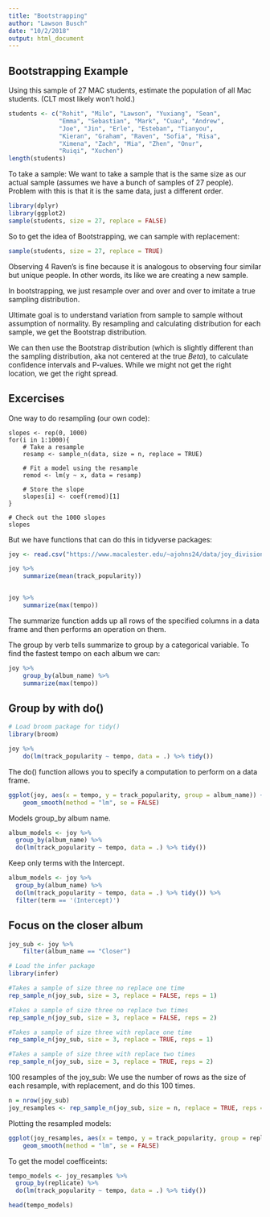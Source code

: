 ```yaml
---
title: "Bootstrapping"
author: "Lawson Busch"
date: "10/2/2018"
output: html_document
---
```


## Bootstrapping Example

Using this sample of 27 MAC students, estimate the population of all Mac students. (CLT most likely won't hold.)

```r
students <- c("Rohit", "Milo", "Lawson", "Yuxiang", "Sean",
              "Emma", "Sebastian", "Mark", "Cuau", "Andrew", 
              "Joe", "Jin", "Erle", "Esteban", "Tianyou",
              "Kieran", "Graham", "Raven", "Sofia", "Risa",
              "Ximena", "Zach", "Mia", "Zhen", "Onur",
              "Ruiqi", "Xuchen")
length(students)
```

To take a sample:
We want to take a sample that is the same size as our actual sample (assumes we have a bunch of samples of 27 people).
Problem with this is that it is the same data, just a different order. 
```r
library(dplyr)
library(ggplot2)
sample(students, size = 27, replace = FALSE)
```

So to get the idea of Bootstrapping, we can sample with replacement:
```r
sample(students, size = 27, replace = TRUE)
```

Observing 4 Raven's is fine because it is analogous to observing four similar but unique people. In other words, its like we are creating a new sample. 

In bootstrapping, we just resample over and over and over to imitate a true sampling distribution.

Ultimate goal is to understand variation from sample to sample without assumption of normality. By resampling and calculating distribution for each sample, we get the Bootstrap distribution.

We can then use the Bootstrap distribution (which is slightly different than the sampling distribution, aka not centered at the true $Beta$), to calculate confidence intervals and P-values. While we might not get the right location, we get the right spread.

## Excercises
One way to do resampling (our own code):
```
slopes <- rep(0, 1000)
for(i in 1:1000){
    # Take a resample
    resamp <- sample_n(data, size = n, replace = TRUE)
    
    # Fit a model using the resample
    remod <- lm(y ~ x, data = resamp)
    
    # Store the slope
    slopes[i] <- coef(remod)[1]
}

# Check out the 1000 slopes
slopes
```

But we have functions that can do this in tidyverse packages:

```r
joy <- read.csv("https://www.macalester.edu/~ajohns24/data/joy_division.csv")

joy %>% 
    summarize(mean(track_popularity))


joy %>% 
    summarize(max(tempo))
```

The summarize function adds up all rows of the specified columns in a data frame and then performs an operation on them.

The group by verb tells summarize to group by a categorical variable. To find the fastest tempo on each album we can:

```r
joy %>% 
    group_by(album_name) %>% 
    summarize(max(tempo))
```

## Group by with do()

```r
# Load broom package for tidy()
library(broom)

joy %>% 
    do(lm(track_popularity ~ tempo, data = .) %>% tidy())
```

The do() function allows you to specify a computation to perform on a data frame.

```r
ggplot(joy, aes(x = tempo, y = track_popularity, group = album_name)) + 
    geom_smooth(method = "lm", se = FALSE)
```

Models group_by album name.

```r
album_models <- joy %>% 
  group_by(album_name) %>%
  do(lm(track_popularity ~ tempo, data = .) %>% tidy())
```

Keep only terms with the Intercept.

```r
album_models <- joy %>% 
  group_by(album_name) %>%
  do(lm(track_popularity ~ tempo, data = .) %>% tidy()) %>%
  filter(term == '(Intercept)')
```

## Focus on the closer album

```r
joy_sub <- joy %>% 
    filter(album_name == "Closer")
```

```r
# Load the infer package
library(infer)
```

```r
#Takes a sample of size three no replace one time
rep_sample_n(joy_sub, size = 3, replace = FALSE, reps = 1)

#Takes a sample of size three no replace two times
rep_sample_n(joy_sub, size = 3, replace = FALSE, reps = 2)

#Takes a sample of size three with replace one time
rep_sample_n(joy_sub, size = 3, replace = TRUE, reps = 1)

#Takes a sample of size three with replace two times
rep_sample_n(joy_sub, size = 3, replace = TRUE, reps = 2)
```

100 resamples of the joy_sub:
We use the number of rows as the size of each resample, with replacement, and do this 100 times.
```r
n = nrow(joy_sub)
joy_resamples <- rep_sample_n(joy_sub, size = n, replace = TRUE, reps = 100)
```

Plotting the resampled models:
```r
ggplot(joy_resamples, aes(x = tempo, y = track_popularity, group = replicate)) + 
    geom_smooth(method = "lm", se = FALSE)
```

To get the model coefficeints:
```r
tempo_models <- joy_resamples %>%
  group_by(replicate) %>%
  do(lm(track_popularity ~ tempo, data = .) %>% tidy())

head(tempo_models)
```